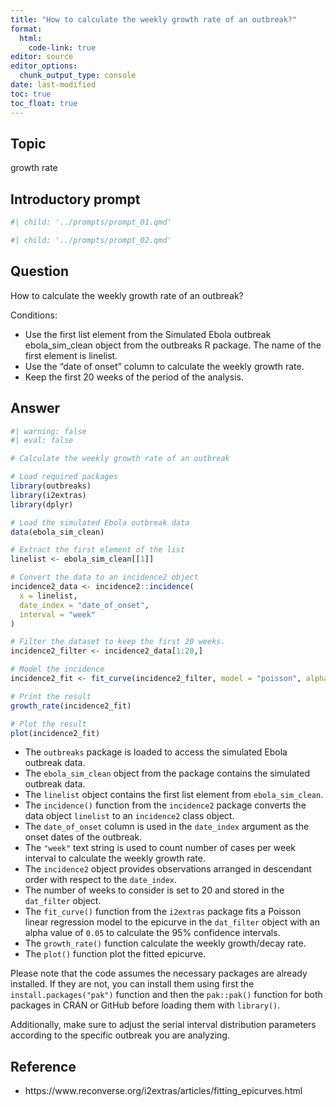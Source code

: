 ```yaml
---
title: "How to calculate the weekly growth rate of an outbreak?"
format: 
  html:
    code-link: true
editor: source
editor_options: 
  chunk_output_type: console
date: last-modified
toc: true
toc_float: true
---
```


## Topic

growth rate

## Introductory prompt

```r
#| child: '../prompts/prompt_01.qmd'
```

```r
#| child: '../prompts/prompt_02.qmd'
```

## Question 

How to calculate the weekly growth rate of an outbreak? 

Conditions: 

- Use the first list element from the Simulated Ebola outbreak ebola_sim_clean object from the outbreaks R package. The name of the first element is linelist.
- Use the "date of onset" column to calculate the weekly growth rate. 
- Keep the first 20 weeks of the period of the analysis.

## Answer

```r
#| warning: false
#| eval: false

# Calculate the weekly growth rate of an outbreak

# Load required packages
library(outbreaks)
library(i2extras)
library(dplyr)

# Load the simulated Ebola outbreak data
data(ebola_sim_clean)

# Extract the first element of the list
linelist <- ebola_sim_clean[[1]]

# Convert the data to an incidence2 object
incidence2_data <- incidence2::incidence(
  x = linelist, 
  date_index = "date_of_onset",
  interval = "week"
)

# Filter the dataset to keep the first 20 weeks. 
incidence2_filter <- incidence2_data[1:20,]

# Model the incidence
incidence2_fit <- fit_curve(incidence2_filter, model = "poisson", alpha = 0.05)

# Print the result
growth_rate(incidence2_fit)

# Plot the result
plot(incidence2_fit)
```

- The `outbreaks` package is loaded to access the simulated Ebola outbreak data.
- The `ebola_sim_clean` object from the package contains the simulated outbreak data.
- The `linelist` object contains the first list element from `ebola_sim_clean`.
- The `incidence()` function from the `incidence2` package converts the data object `linelist` to an `incidence2` class object.
- The `date_of_onset` column is used in the `date_index` argument as the onset dates of the outbreak.
- The `"week"` text string is used to count number of cases per week interval to calculate the weekly growth rate.  
- The `incidence2` object provides observations arranged in descendant order with respect to the `date_index`.
- The number of weeks to consider is set to 20 and stored in the `dat_filter` object.
- The `fit_curve()` function from the `i2extras` package fits a Poisson linear regression model to the epicurve in the `dat_filter` object with an alpha value of `0.05` to calculate the 95% confidence intervals.
- The `growth_rate()` function calculate the weekly growth/decay rate.
- The `plot()` function plot the fitted epicurve.

Please note that the code assumes the necessary packages are already installed. If they are not, you can install them using first the `install.packages("pak")` function and then the `pak::pak()` function for both packages in CRAN or GitHub before loading them with `library()`. 

Additionally, make sure to adjust the serial interval distribution parameters according to the specific outbreak you are analyzing.

## Reference

- https://www.reconverse.org/i2extras/articles/fitting_epicurves.html
